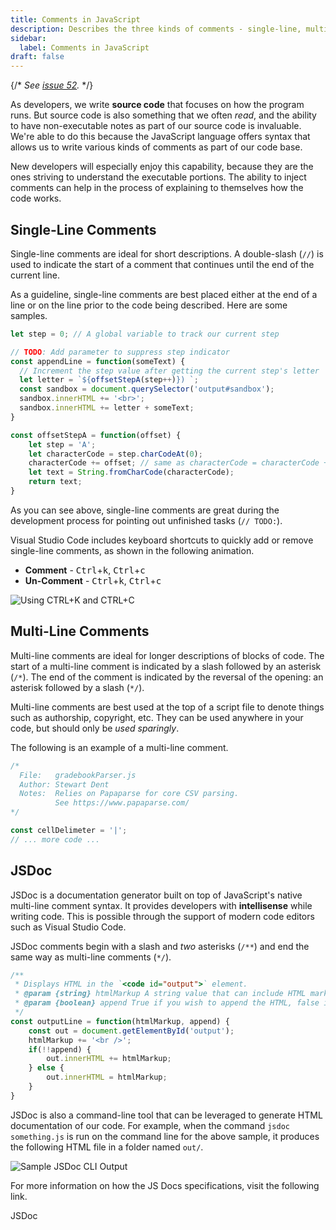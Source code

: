 ```yaml
---
title: Comments in JavaScript
description: Describes the three kinds of comments - single-line, multi-line, and JS Docs.
sidebar:
  label: Comments in JavaScript
draft: false
---
```



{/* *See [issue 52](https://github.com/dgilleland/CPSC-1520/issues/52).* */}

As developers, we write **source code** that focuses on how the program runs. But source code is also something that we often *read*, and the ability to have non-executable notes as part of our source code is invaluable. We're able to do this because the JavaScript language offers syntax that allows us to write various kinds of comments as part of our code base.

New developers will especially enjoy this capability, because they are the ones striving to understand the executable portions. The ability to inject comments can help in the process of explaining to themselves how the code works.

## Single-Line Comments

Single-line comments are ideal for short descriptions. A double-slash (`//`) is used to indicate the start of a comment that continues until the end of the current line.

As a guideline, single-line comments are best placed either at the end of a line or on the line prior to the code being described. Here are some samples.

```js "//"
let step = 0; // A global variable to track our current step

// TODO: Add parameter to suppress step indicator
const appendLine = function(someText) {
  // Increment the step value after getting the current step's letter
  let letter = `${offsetStepA(step++)}) `;
  const sandbox = document.querySelector('output#sandbox');
  sandbox.innerHTML += '<br>';
  sandbox.innerHTML += letter + someText;
}

const offsetStepA = function(offset) {
    let step = 'A';
    let characterCode = step.charCodeAt(0);
    characterCode += offset; // same as characterCode = characterCode + offset;
    let text = String.fromCharCode(characterCode);
    return text;
}
```

As you can see above, single-line comments are great during the development process for pointing out unfinished tasks (`// TODO:`).

Visual Studio Code includes keyboard shortcuts to quickly add or remove single-line comments, as shown in the following animation.

- **Comment** - <kbd>Ctrl</kbd>+<kbd>k</kbd>, <kbd>Ctrl</kbd>+<kbd>c</kbd>
- **Un-Comment** - <kbd>Ctrl</kbd>+<kbd>k</kbd>, <kbd>Ctrl</kbd>+<kbd>c</kbd>

<Image src={vscode} alt="Using CTRL+K and CTRL+C"/>

## Multi-Line Comments

Multi-line comments are ideal for longer descriptions of blocks of code. The start of a multi-line comment is indicated by a slash followed by an asterisk (`/*`). The end of the comment is indicated by the reversal of the opening: an asterisk followed by a slash (`*/`).

Multi-line comments are best used at the top of a script file to denote things such as authorship, copyright, etc. They can be used anywhere in your code, but should only be *used sparingly*.

The following is an example of a multi-line comment.

```js "/*" "*/"
/* 
  File:   gradebookParser.js
  Author: Stewart Dent
  Notes:  Relies on Papaparse for core CSV parsing.
          See https://www.papaparse.com/
*/

const cellDelimeter = '|';
// ... more code ...
```

## JSDoc

JSDoc is a documentation generator built on top of JavaScript's native multi-line comment syntax. It provides developers with **intellisense** while writing code. This is possible through the support of modern code editors such as Visual Studio Code.

JSDoc comments begin with a slash and *two* asterisks (`/**`) and end the same way as multi-line comments (`*/`).

```js "/**" "*/"
/**
 * Displays HTML in the `<code id="output">` element.
 * @param {string} htmlMarkup A string value that can include HTML markup
 * @param {boolean} append True if you wish to append the HTML, false if you wish to replace it
 */
const outputLine = function(htmlMarkup, append) {
    const out = document.getElementById('output');
    htmlMarkup += '<br />';
    if(!!append) {
        out.innerHTML += htmlMarkup;
    } else {
        out.innerHTML = htmlMarkup;
    }
}
```

JSDoc is also a command-line tool that can be leveraged to generate HTML documentation of our code. For example, when the command `jsdoc something.js` is run on the command line for the above sample, it produces the following HTML file in a folder named `out/`.

<Image src={jsdocs} alt="Sample JSDoc CLI Output"/>

For more information on how the JS Docs specifications, visit the following link.

<LinkButton target="_blank" icon='external' href="https://jsdoc.app/">JSDoc</LinkButton>
